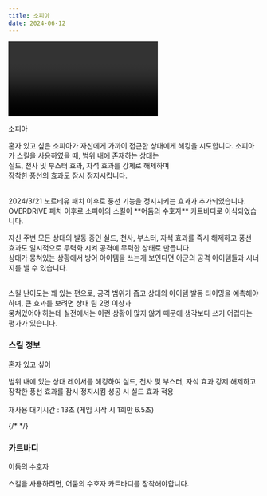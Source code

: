 ```yaml
---
title: 소피아
date: 2024-06-12
---
```


<Division className="mdRatio">
	<Video fileName="skill/skill-sophia.mp4" />
</Division>

<Sprite className="character" backgroundPosition="-859px -361px">소피아</Sprite>

<Bq>혼자 있고 싶은 소피아가 자신에게 가까이 접근한 상대에게 해킹을 시도합니다.
소피아가 스킬을 사용하였을 때, 범위 내에 존재하는 상대는 <br/>
실드, 천사 및 부스터 효과, 자석 효과를 강제로 해제하며 <br/>
장착한 풍선의 효과도 잠시 정지시킵니다.<br/><br/>
<Link target="_blank" href="https://kartdrift.nexon.com/kartdrift/ko/news/update/view?threadId=2527539">2024/3/21 노르테유 패치</Link> 이후로 풍선 기능을 정지시키는 효과가 추가되었습니다.<br/>
OVERDRIVE 패치 이후로 소피아의 스킬이 **어둠의 수호자** 카트바디로 이식되었습니다.</Bq>

자신 주변 모든 상대의 발동 중인 실드, 천사, 부스터, 자석 효과를 즉시 해제하고 풍선 효과도 일시적으로 무력화 시켜 공격에 무력한 상태로 만듭니다. <br/>
상대가 뭉쳐있는 상황에서 방어 아이템을 쓰는게 보인다면 아군의 공격 아이템들과 시너지를 낼 수 있습니다. <br/><br/>

스킬 난이도는 꽤 있는 편으로, 공격 범위가 좁고 상대의 아이템 발동 타이밍을 예측해야 하며, 큰 효과를 보려면 상대 팀 2명 이상과 <br/>
뭉쳐있어야 하는데 실전에서는 이런 상황이 많지 않기 때문에 생각보다 쓰기 어렵다는 평가가 있습니다.

### 스킬 정보

<Sprite className="skill" backgroundPosition="-190px -280px">혼자 있고 싶어</Sprite>

<Info diffText="중급자 추천" titleText="혼자 있고 싶어" tagText="액티브"/>

<Bq>범위 내에 있는 상대 레이서를 해킹하여 실드, 천사 및 부스터, 자석 효과 강제 해제하고 장착한 풍선 효과를 잠시 정지시킴
성공 시 실드 효과 적용<br/><br/>재사용 대기시간 : 13초 (게임 시작 시 1회만 6.5초)</Bq>

{/* <TagList title="재사용 대기시간">
    <Tag name="일반" text1="15초" text2="7.5초"/>
    <Tag name="고급" text1="14.2초" text2="7.1초"/>
    <Tag name="희귀" text1="13.4초" text2="6.7초"/>
    <Tag name="영웅" text1="12.6초" text2="6.3초"/>
    <Tag name="전설" text1="11.8초" text2="5.9초"/>
</TagList> */}

### 카트바디

<Sprite className="kart" backgroundPosition="-1978px -1847px">
	어둠의 수호자
</Sprite>

스킬을 사용하려면, 어둠의 수호자 카트바디를 장착해야합니다.